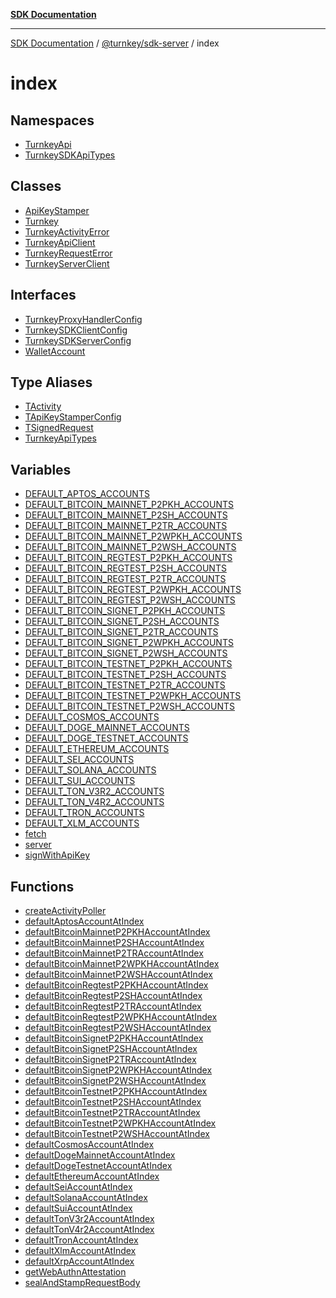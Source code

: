 [**SDK Documentation**](../../../README.mdx)

***

[SDK Documentation](../../../packages.mdx) / [@turnkey/sdk-server](../README.mdx) / index

# index

## Namespaces

- [TurnkeyApi](namespaces/TurnkeyApi/README.mdx)
- [TurnkeySDKApiTypes](namespaces/TurnkeySDKApiTypes/README.mdx)

## Classes

- [ApiKeyStamper](classes/ApiKeyStamper.mdx)
- [Turnkey](classes/Turnkey.mdx)
- [TurnkeyActivityError](classes/TurnkeyActivityError.mdx)
- [TurnkeyApiClient](classes/TurnkeyApiClient.mdx)
- [TurnkeyRequestError](classes/TurnkeyRequestError.mdx)
- [TurnkeyServerClient](classes/TurnkeyServerClient.mdx)

## Interfaces

- [TurnkeyProxyHandlerConfig](interfaces/TurnkeyProxyHandlerConfig.mdx)
- [TurnkeySDKClientConfig](interfaces/TurnkeySDKClientConfig.mdx)
- [TurnkeySDKServerConfig](interfaces/TurnkeySDKServerConfig.mdx)
- [WalletAccount](interfaces/WalletAccount.mdx)

## Type Aliases

- [TActivity](type-aliases/TActivity.mdx)
- [TApiKeyStamperConfig](type-aliases/TApiKeyStamperConfig.mdx)
- [TSignedRequest](type-aliases/TSignedRequest.mdx)
- [TurnkeyApiTypes](type-aliases/TurnkeyApiTypes.mdx)

## Variables

- [DEFAULT\_APTOS\_ACCOUNTS](variables/DEFAULT_APTOS_ACCOUNTS.mdx)
- [DEFAULT\_BITCOIN\_MAINNET\_P2PKH\_ACCOUNTS](variables/DEFAULT_BITCOIN_MAINNET_P2PKH_ACCOUNTS.mdx)
- [DEFAULT\_BITCOIN\_MAINNET\_P2SH\_ACCOUNTS](variables/DEFAULT_BITCOIN_MAINNET_P2SH_ACCOUNTS.mdx)
- [DEFAULT\_BITCOIN\_MAINNET\_P2TR\_ACCOUNTS](variables/DEFAULT_BITCOIN_MAINNET_P2TR_ACCOUNTS.mdx)
- [DEFAULT\_BITCOIN\_MAINNET\_P2WPKH\_ACCOUNTS](variables/DEFAULT_BITCOIN_MAINNET_P2WPKH_ACCOUNTS.mdx)
- [DEFAULT\_BITCOIN\_MAINNET\_P2WSH\_ACCOUNTS](variables/DEFAULT_BITCOIN_MAINNET_P2WSH_ACCOUNTS.mdx)
- [DEFAULT\_BITCOIN\_REGTEST\_P2PKH\_ACCOUNTS](variables/DEFAULT_BITCOIN_REGTEST_P2PKH_ACCOUNTS.mdx)
- [DEFAULT\_BITCOIN\_REGTEST\_P2SH\_ACCOUNTS](variables/DEFAULT_BITCOIN_REGTEST_P2SH_ACCOUNTS.mdx)
- [DEFAULT\_BITCOIN\_REGTEST\_P2TR\_ACCOUNTS](variables/DEFAULT_BITCOIN_REGTEST_P2TR_ACCOUNTS.mdx)
- [DEFAULT\_BITCOIN\_REGTEST\_P2WPKH\_ACCOUNTS](variables/DEFAULT_BITCOIN_REGTEST_P2WPKH_ACCOUNTS.mdx)
- [DEFAULT\_BITCOIN\_REGTEST\_P2WSH\_ACCOUNTS](variables/DEFAULT_BITCOIN_REGTEST_P2WSH_ACCOUNTS.mdx)
- [DEFAULT\_BITCOIN\_SIGNET\_P2PKH\_ACCOUNTS](variables/DEFAULT_BITCOIN_SIGNET_P2PKH_ACCOUNTS.mdx)
- [DEFAULT\_BITCOIN\_SIGNET\_P2SH\_ACCOUNTS](variables/DEFAULT_BITCOIN_SIGNET_P2SH_ACCOUNTS.mdx)
- [DEFAULT\_BITCOIN\_SIGNET\_P2TR\_ACCOUNTS](variables/DEFAULT_BITCOIN_SIGNET_P2TR_ACCOUNTS.mdx)
- [DEFAULT\_BITCOIN\_SIGNET\_P2WPKH\_ACCOUNTS](variables/DEFAULT_BITCOIN_SIGNET_P2WPKH_ACCOUNTS.mdx)
- [DEFAULT\_BITCOIN\_SIGNET\_P2WSH\_ACCOUNTS](variables/DEFAULT_BITCOIN_SIGNET_P2WSH_ACCOUNTS.mdx)
- [DEFAULT\_BITCOIN\_TESTNET\_P2PKH\_ACCOUNTS](variables/DEFAULT_BITCOIN_TESTNET_P2PKH_ACCOUNTS.mdx)
- [DEFAULT\_BITCOIN\_TESTNET\_P2SH\_ACCOUNTS](variables/DEFAULT_BITCOIN_TESTNET_P2SH_ACCOUNTS.mdx)
- [DEFAULT\_BITCOIN\_TESTNET\_P2TR\_ACCOUNTS](variables/DEFAULT_BITCOIN_TESTNET_P2TR_ACCOUNTS.mdx)
- [DEFAULT\_BITCOIN\_TESTNET\_P2WPKH\_ACCOUNTS](variables/DEFAULT_BITCOIN_TESTNET_P2WPKH_ACCOUNTS.mdx)
- [DEFAULT\_BITCOIN\_TESTNET\_P2WSH\_ACCOUNTS](variables/DEFAULT_BITCOIN_TESTNET_P2WSH_ACCOUNTS.mdx)
- [DEFAULT\_COSMOS\_ACCOUNTS](variables/DEFAULT_COSMOS_ACCOUNTS.mdx)
- [DEFAULT\_DOGE\_MAINNET\_ACCOUNTS](variables/DEFAULT_DOGE_MAINNET_ACCOUNTS.mdx)
- [DEFAULT\_DOGE\_TESTNET\_ACCOUNTS](variables/DEFAULT_DOGE_TESTNET_ACCOUNTS.mdx)
- [DEFAULT\_ETHEREUM\_ACCOUNTS](variables/DEFAULT_ETHEREUM_ACCOUNTS.mdx)
- [DEFAULT\_SEI\_ACCOUNTS](variables/DEFAULT_SEI_ACCOUNTS.mdx)
- [DEFAULT\_SOLANA\_ACCOUNTS](variables/DEFAULT_SOLANA_ACCOUNTS.mdx)
- [DEFAULT\_SUI\_ACCOUNTS](variables/DEFAULT_SUI_ACCOUNTS.mdx)
- [DEFAULT\_TON\_V3R2\_ACCOUNTS](variables/DEFAULT_TON_V3R2_ACCOUNTS.mdx)
- [DEFAULT\_TON\_V4R2\_ACCOUNTS](variables/DEFAULT_TON_V4R2_ACCOUNTS.mdx)
- [DEFAULT\_TRON\_ACCOUNTS](variables/DEFAULT_TRON_ACCOUNTS.mdx)
- [DEFAULT\_XLM\_ACCOUNTS](variables/DEFAULT_XLM_ACCOUNTS.mdx)
- [fetch](variables/fetch.mdx)
- [server](variables/server.mdx)
- [signWithApiKey](variables/signWithApiKey.mdx)

## Functions

- [createActivityPoller](functions/createActivityPoller.mdx)
- [defaultAptosAccountAtIndex](functions/defaultAptosAccountAtIndex.mdx)
- [defaultBitcoinMainnetP2PKHAccountAtIndex](functions/defaultBitcoinMainnetP2PKHAccountAtIndex.mdx)
- [defaultBitcoinMainnetP2SHAccountAtIndex](functions/defaultBitcoinMainnetP2SHAccountAtIndex.mdx)
- [defaultBitcoinMainnetP2TRAccountAtIndex](functions/defaultBitcoinMainnetP2TRAccountAtIndex.mdx)
- [defaultBitcoinMainnetP2WPKHAccountAtIndex](functions/defaultBitcoinMainnetP2WPKHAccountAtIndex.mdx)
- [defaultBitcoinMainnetP2WSHAccountAtIndex](functions/defaultBitcoinMainnetP2WSHAccountAtIndex.mdx)
- [defaultBitcoinRegtestP2PKHAccountAtIndex](functions/defaultBitcoinRegtestP2PKHAccountAtIndex.mdx)
- [defaultBitcoinRegtestP2SHAccountAtIndex](functions/defaultBitcoinRegtestP2SHAccountAtIndex.mdx)
- [defaultBitcoinRegtestP2TRAccountAtIndex](functions/defaultBitcoinRegtestP2TRAccountAtIndex.mdx)
- [defaultBitcoinRegtestP2WPKHAccountAtIndex](functions/defaultBitcoinRegtestP2WPKHAccountAtIndex.mdx)
- [defaultBitcoinRegtestP2WSHAccountAtIndex](functions/defaultBitcoinRegtestP2WSHAccountAtIndex.mdx)
- [defaultBitcoinSignetP2PKHAccountAtIndex](functions/defaultBitcoinSignetP2PKHAccountAtIndex.mdx)
- [defaultBitcoinSignetP2SHAccountAtIndex](functions/defaultBitcoinSignetP2SHAccountAtIndex.mdx)
- [defaultBitcoinSignetP2TRAccountAtIndex](functions/defaultBitcoinSignetP2TRAccountAtIndex.mdx)
- [defaultBitcoinSignetP2WPKHAccountAtIndex](functions/defaultBitcoinSignetP2WPKHAccountAtIndex.mdx)
- [defaultBitcoinSignetP2WSHAccountAtIndex](functions/defaultBitcoinSignetP2WSHAccountAtIndex.mdx)
- [defaultBitcoinTestnetP2PKHAccountAtIndex](functions/defaultBitcoinTestnetP2PKHAccountAtIndex.mdx)
- [defaultBitcoinTestnetP2SHAccountAtIndex](functions/defaultBitcoinTestnetP2SHAccountAtIndex.mdx)
- [defaultBitcoinTestnetP2TRAccountAtIndex](functions/defaultBitcoinTestnetP2TRAccountAtIndex.mdx)
- [defaultBitcoinTestnetP2WPKHAccountAtIndex](functions/defaultBitcoinTestnetP2WPKHAccountAtIndex.mdx)
- [defaultBitcoinTestnetP2WSHAccountAtIndex](functions/defaultBitcoinTestnetP2WSHAccountAtIndex.mdx)
- [defaultCosmosAccountAtIndex](functions/defaultCosmosAccountAtIndex.mdx)
- [defaultDogeMainnetAccountAtIndex](functions/defaultDogeMainnetAccountAtIndex.mdx)
- [defaultDogeTestnetAccountAtIndex](functions/defaultDogeTestnetAccountAtIndex.mdx)
- [defaultEthereumAccountAtIndex](functions/defaultEthereumAccountAtIndex.mdx)
- [defaultSeiAccountAtIndex](functions/defaultSeiAccountAtIndex.mdx)
- [defaultSolanaAccountAtIndex](functions/defaultSolanaAccountAtIndex.mdx)
- [defaultSuiAccountAtIndex](functions/defaultSuiAccountAtIndex.mdx)
- [defaultTonV3r2AccountAtIndex](functions/defaultTonV3r2AccountAtIndex.mdx)
- [defaultTonV4r2AccountAtIndex](functions/defaultTonV4r2AccountAtIndex.mdx)
- [defaultTronAccountAtIndex](functions/defaultTronAccountAtIndex.mdx)
- [defaultXlmAccountAtIndex](functions/defaultXlmAccountAtIndex.mdx)
- [defaultXrpAccountAtIndex](functions/defaultXrpAccountAtIndex.mdx)
- [getWebAuthnAttestation](functions/getWebAuthnAttestation.mdx)
- [sealAndStampRequestBody](functions/sealAndStampRequestBody.mdx)
